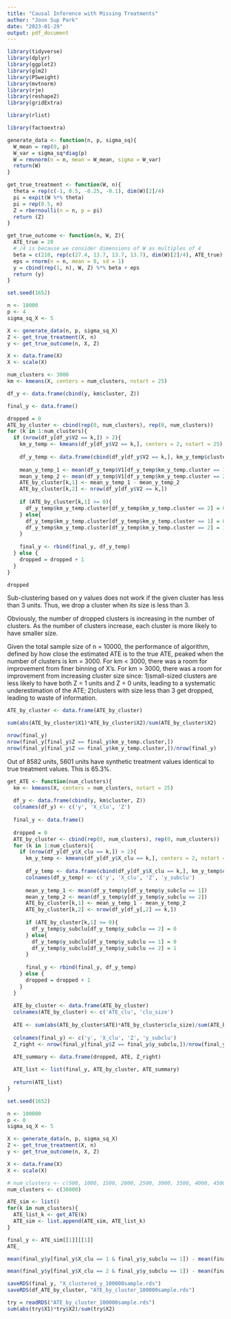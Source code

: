 ---
title: "Causal Inference with Missing Treatments"
author: "Joon Sup Park"
date: "2023-01-29"
output: pdf_document
---

```{r setup, message=F, warning=F, echo=F}
library(tidyverse)
library(dplyr)
library(ggplot2)
library(glm2)
library(PSweight)
library(mvtnorm)
library(rje)
library(reshape2)
library(gridExtra)

library(rlist)

library(factoextra)
```

```{r}
generate_data <- function(n, p, sigma_sq){
  W_mean = rep(0, p)
  W_var = sigma_sq*diag(p)
  W = rmvnorm(n = n, mean = W_mean, sigma = W_var)
  return(W)
}

get_true_treatment <- function(W, n){
  theta = rep(c(-1, 0.5, -0.25, -0.1), dim(W)[2]/4)
  pi = expit(W %*% theta)
  pi = rep(0.5, n)
  Z = rbernoulli(n = n, p = pi)
  return (Z)
}

get_true_outcome <- function(n, W, Z){
  ATE_true = 20
  # /4 is because we consider dimensions of W as multiples of 4
  beta = c(210, rep(c(27.4, 13.7, 13.7, 13.7), dim(W)[2]/4), ATE_true)
  eps = rnorm(n = n, mean = 0, sd = 1)
  y = cbind(rep(1, n), W, Z) %*% beta + eps
  return (y)
}
```


```{r}
set.seed(1652)

n <- 10000
p <- 4
sigma_sq_X <- 5

X <- generate_data(n, p, sigma_sq_X)
Z <- get_true_treatment(X, n)
y <- get_true_outcome(n, X, Z)

X <- data.frame(X)
X <- scale(X)
```

```{r}
num_clusters <- 3000
km <- kmeans(X, centers = num_clusters, nstart = 25)
```

```{r}
df_y <- data.frame(cbind(y, km$cluster, Z))

final_y <- data.frame()

dropped = 0
ATE_by_cluster <- cbind(rep(0, num_clusters), rep(0, num_clusters))
for (k in 1:num_clusters){
  if (nrow(df_y[df_y$V2 == k,]) > 2){
    km_y_temp <- kmeans(df_y[df_y$V2 == k,], centers = 2, nstart = 25)
    
    df_y_temp <- data.frame(cbind(df_y[df_y$V2 == k,], km_y_temp$cluster))
    
    mean_y_temp_1 <- mean(df_y_temp$V1[df_y_temp$km_y_temp.cluster == 1])
    mean_y_temp_2 <- mean(df_y_temp$V1[df_y_temp$km_y_temp.cluster == 2])
    ATE_by_cluster[k,1] <- mean_y_temp_1 - mean_y_temp_2 
    ATE_by_cluster[k,2] <- nrow(df_y[df_y$V2 == k,])
    
    if (ATE_by_cluster[k,1] >= 0){
      df_y_temp$km_y_temp.cluster[df_y_temp$km_y_temp.cluster == 2] = 0
    } else{
      df_y_temp$km_y_temp.cluster[df_y_temp$km_y_temp.cluster == 1] = 0
      df_y_temp$km_y_temp.cluster[df_y_temp$km_y_temp.cluster == 2] = 1
    }
    
    final_y <- rbind(final_y, df_y_temp)
  } else {
    dropped = dropped + 1
  }
}
```

```{r}
dropped
```
Sub-clustering based on y values does not work if the given cluster has less than 3 units. Thus, we drop a cluster when its size is less than 3.

Obviously, the number of dropped clusters is increasing in the number of clusters. As the number of clusters increase, each cluster is more likely to have smaller size.

Given the total sample size of n = 10000, the performance of algorithm, defined by how close the estimated ATE is to the true ATE, peaked when the number of clusters is km = 3000. For km < 3000, there was a room for improvement from finer binning of X's. For km > 3000, there was a room for improvement from increasing cluster size since: 1)small-sized clusters are less likely to have both Z = 1 units and Z = 0 units, leading to a systematic underestimation of the ATE; 2)clusters with size less than 3 get dropped, leading to waste of information.

```{r}
ATE_by_cluster <- data.frame(ATE_by_cluster)

sum(abs(ATE_by_cluster$X1)*ATE_by_cluster$X2)/sum(ATE_by_cluster$X2)
```

```{r}
nrow(final_y)
nrow(final_y[final_y$Z == final_y$km_y_temp.cluster,])
nrow(final_y[final_y$Z == final_y$km_y_temp.cluster,])/nrow(final_y)
```
Out of 8582 units, 5601 units have synthetic treatment values identical to true treatment values. This is 65.3%.


```{r}

get_ATE <- function(num_clusters){
  km <- kmeans(X, centers = num_clusters, nstart = 25)
  
  df_y <- data.frame(cbind(y, km$cluster, Z))
  colnames(df_y) <- c('y', 'X_clu', 'Z')
  
  final_y <- data.frame()
  
  dropped = 0
  ATE_by_cluster <- cbind(rep(0, num_clusters), rep(0, num_clusters))
  for (k in 1:num_clusters){
    if (nrow(df_y[df_y$X_clu == k,]) > 2){
      km_y_temp <- kmeans(df_y[df_y$X_clu == k,], centers = 2, nstart = 25)
      
      df_y_temp <- data.frame(cbind(df_y[df_y$X_clu == k,], km_y_temp$cluster))
      colnames(df_y_temp) <- c('y', 'X_clu', 'Z', 'y_subclu')
      
      mean_y_temp_1 <- mean(df_y_temp$y[df_y_temp$y_subclu == 1])
      mean_y_temp_2 <- mean(df_y_temp$y[df_y_temp$y_subclu == 2])
      ATE_by_cluster[k,1] <- mean_y_temp_1 - mean_y_temp_2 
      ATE_by_cluster[k,2] <- nrow(df_y[df_y[,2] == k,])
      
      if (ATE_by_cluster[k,1] >= 0){
        df_y_temp$y_subclu[df_y_temp$y_subclu == 2] = 0
      } else{
        df_y_temp$y_subclu[df_y_temp$y_subclu == 1] = 0
        df_y_temp$y_subclu[df_y_temp$y_subclu == 2] = 1
      }
      
      final_y <- rbind(final_y, df_y_temp)
    } else {
      dropped = dropped + 1
    }
  }
  
  ATE_by_cluster <- data.frame(ATE_by_cluster)
  colnames(ATE_by_cluster) <- c('ATE_clu', 'clu_size')
  
  ATE <- sum(abs(ATE_by_cluster$ATE)*ATE_by_cluster$clu_size)/sum(ATE_by_cluster$clu_size)
  
  colnames(final_y) <- c('y', 'X_clu', 'Z', 'y_subclu')
  Z_right <- nrow(final_y[final_y$Z == final_y$y_subclu,])/nrow(final_y)  

  ATE_summary <- data.frame(dropped, ATE, Z_right)
  
  ATE_list <- list(final_y, ATE_by_cluster, ATE_summary)
  
  return(ATE_list)
}
```


```{r}
set.seed(1652)

n <- 100000
p <- 8
sigma_sq_X <- 5

X <- generate_data(n, p, sigma_sq_X)
Z <- get_true_treatment(X, n)
y <- get_true_outcome(n, X, Z)

X <- data.frame(X)
X <- scale(X)
```

```{r}
# num_clusters <- c(500, 1000, 1500, 2000, 2500, 3000, 3500, 4000, 4500)
num_clusters <- c(30000)

ATE_sim <- list()
for(k in num_clusters){
  ATE_list_k <- get_ATE(k)
  ATE_sim <- list.append(ATE_sim, ATE_list_k)
}

```

```{r}
final_y <- ATE_sim[[1]][[1]]
ATE_
```

```{r}
mean(final_y$y[final_y$X_clu == 1 & final_y$y_subclu == 1]) - mean(final_y$y[final_y$X_clu == 1 & final_y$y_subclu == 0])

mean(final_y$y[final_y$X_clu == 2 & final_y$y_subclu == 1]) - mean(final_y$y[final_y$X_clu == 2 & final_y$y_subclu == 0])
```


```{r}
saveRDS(final_y, "X_clustered_y_100000sample.rds")
saveRDS(df_ATE_by_cluster, "ATE_by_cluster_100000sample.rds")

try = readRDS("ATE_by_cluster_100000sample.rds")
sum(abs(try$X1)*try$X2)/sum(try$X2)
```